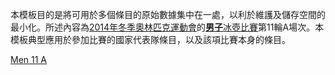 <noinclude>
本模板目的是將可用於多個條目的原始數據集中在一處，以利於維護及儲存空間的最小化。所述內容為[[2014年冬季奧林匹克運動會]]的[[2014年冬季奧林匹克運動會男子冰壺比賽|'''男子'''冰壺比賽]]第11輪A場次。本模板典型應用於參加比賽的國家代表隊條目，以及該項比賽本身的條目。
</noinclude>{{Curlingbox
| sheet = A {{v|2014 Winter Olympics men's curling draw 11 sheet A}}
| team1 = {{flagIOC|NOR|2014年冬季}}（[[Thomas Ulsrud|Ulsrud]]）{{X}}
|0|1|0|1|0|1|1|0|0|1| |5
| team2 = {{flagIOC|SUI|2014年冬季}}（[[Sven Michel|Michel]]）
|0|0|1|0|1|0|0|0|1|0| |3
}}<noinclude>
{{2014 Winter Olympics curling convenience template navbox}}
[[Category:2014年冬季奧林匹克運動會冰壺比賽模板|Men 11 A]]
</noinclude>